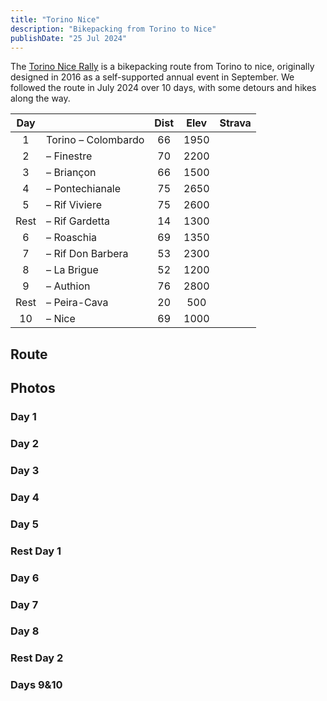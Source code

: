 ```yaml
---
title: "Torino Nice"
description: "Bikepacking from Torino to Nice"
publishDate: "25 Jul 2024"
---
```



The [Torino Nice Rally](https://torino-nice.weebly.com) is a bikepacking route from Torino to nice, originally designed in 2016 as a self-supported annual event in September. We followed the route in July 2024 over 10 days, with some detours and hikes along the way.

| Day  |                     | Dist | Elev |                  Strava                   |
| :--: | ------------------- | :--: | :--: | :---------------------------------------: |
|  1   | Torino – Colombardo |  66  | 1950 |        <Strava id={11865190338} />        |
|  2   | – Finestre          |  70  | 2200 |        <Strava id={11866528421} />        |
|  3   | – Briançon          |  66  | 1500 |        <Strava id={11870430513} />        |
|  4   | – Pontechianale     |  75  | 2650 |        <Strava id={11879085902} />        |
|  5   | – Rif Viviere       |  75  | 2600 |        <Strava id={11889691075} />        |
| Rest | – Rif Gardetta      |  14  | 1300 | <Strava id={[11903310734,11903320227]} /> |
|  6   | – Roaschia          |  69  | 1350 | <Strava id={[11903371357,11903357316]} /> |
|  7   | – Rif Don Barbera   |  53  | 2300 |        <Strava id={11913695487} />        |
|  8   | – La Brigue         |  52  | 1200 | <Strava id={[11921446527,11919268929]} /> |
|  9   | – Authion           |  76  | 2800 |        <Strava id={11933682260} />        |
| Rest | – Peira-Cava        |  20  | 500  |        <Strava id={11936103040} />        |
|  10  | – Nice              |  69  | 1000 |        <Strava id={11946522226} />        |

## Route

<Map />

## Photos

### Day 1

<Instagram id="C9w-7-nIU5x" />

### Day 2

<Instagram id="C9zf3esoPus" />

### Day 3

<Instagram id="C92LnUvI3G-" />

### Day 4

<Instagram id="C9428W7IMSm" />

### Day 5

<Instagram id="C98Kj_aIP-4" />

### Rest Day 1

<Instagram id="C9-zJjcoP7c" />

### Day 6

<Instagram id="C-BhMvZoECG" />

### Day 7

<Instagram id="C-F_CzxoFc1" />

### Day 8

<Instagram id="C-H7GsLo14g" />

### Rest Day 2

<Instagram id="C-hohU3I_2N" />

### Days 9&10

<Instagram id="C-hdeoqIUzn" />
